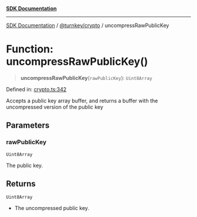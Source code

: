 [**SDK Documentation**](../../../README.mdx)

***

[SDK Documentation](../../../packages.mdx) / [@turnkey/crypto](../README.mdx) / uncompressRawPublicKey

# Function: uncompressRawPublicKey()

> **uncompressRawPublicKey**(`rawPublicKey`): `Uint8Array`

Defined in: [crypto.ts:342](https://github.com/tkhq/sdk/blob/3a88af7d1d927c6022706911d6af0f92f1440e00/packages/crypto/src/crypto.ts#L342)

Accepts a public key array buffer, and returns a buffer with the uncompressed version of the public key

## Parameters

### rawPublicKey

`Uint8Array`

The public key.

## Returns

`Uint8Array`

- The uncompressed public key.
